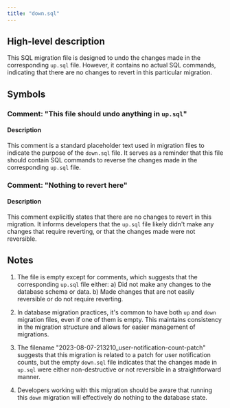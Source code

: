 ```yaml
---
title: "down.sql"
---
```


## High-level description

This SQL migration file is designed to undo the changes made in the corresponding `up.sql` file. However, it contains no actual SQL commands, indicating that there are no changes to revert in this particular migration.

## Symbols

### Comment: "This file should undo anything in `up.sql`"

#### Description
This comment is a standard placeholder text used in migration files to indicate the purpose of the `down.sql` file. It serves as a reminder that this file should contain SQL commands to reverse the changes made in the corresponding `up.sql` file.

### Comment: "Nothing to revert here"

#### Description
This comment explicitly states that there are no changes to revert in this migration. It informs developers that the `up.sql` file likely didn't make any changes that require reverting, or that the changes made were not reversible.

## Notes

1. The file is empty except for comments, which suggests that the corresponding `up.sql` file either:
   a) Did not make any changes to the database schema or data.
   b) Made changes that are not easily reversible or do not require reverting.

2. In database migration practices, it's common to have both `up` and `down` migration files, even if one of them is empty. This maintains consistency in the migration structure and allows for easier management of migrations.

3. The filename "2023-08-07-213210_user-notification-count-patch" suggests that this migration is related to a patch for user notification counts, but the empty `down.sql` file indicates that the changes made in `up.sql` were either non-destructive or not reversible in a straightforward manner.

4. Developers working with this migration should be aware that running this `down` migration will effectively do nothing to the database state.